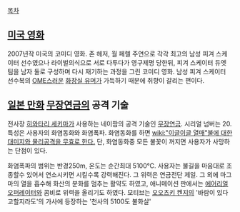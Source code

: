 [[목차]]

== [[미국 영화]] ==
2007년작 미국의 코미디 영화. 존 헤저, 월 페렐 주연으로 각각 최고의 남성 피겨 스케이터 선수였으나 라이벌의식으로 서로 다투다가 영구제명 당한뒤, 피겨 스케이터 듀엣 팀을 남자 둘로 구성하며 다시 재기하는 과정을 그린 코미디 영화. 남성 피겨 스케이터 선수복의 [[OME]]스러운 [[화장실 유머]]가 가득하기 때문에 취향이 갈리는 편이다.

== [[일본 만화]] [[무장연금]]의 공격 기술 ==
전사장 [[히와타리 세키마]]가 사용하는 네이팜의 공격 기술인 [[무장연금]]. 시리얼 넘버는 20. 특성은 사용자의 화염동화와 화염폭파. 화염동화를 하면 [[wiki:"이글이글 열매"불에 대한 대미지와 물리공격을 무효로 한다.]] 단, 화염동화중 모든 불꽃이 꺼지면 사용자가 사망하는 단점이 있다.

화염폭파의 범위는 반경250m, 온도는 순간최대 5100℃. 사용자는 불길을 마음대로 조종할수 있어서 연소시키면 시킬수록 강력해진다. 그 위력은 연금전단 제일. 그 외에 마그마의 열을 흡수해 화산의 분화를 멈추는 활약도 하였고, 애니메이션 판에서는 [[에어리얼 오퍼레이터]]와 콤비로 위력을 올리기도 하였다. 모티브는 [[오오츠키 켄지]]의 '바람이 있다고할지라도'의 가사에 등장하는 '천사의 5100도 불화살'
